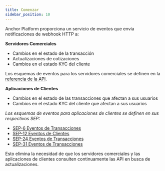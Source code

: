 ```yaml
---
title: Comenzar
sidebar_position: 10
---
```


Anchor Platform proporciona un servicio de eventos que envía notificaciones de webhook HTTP a:

**Servidores Comerciales**

- Cambios en el estado de la transacción
- Actualizaciones de cotizaciones
- Cambios en el estado KYC del cliente

Los esquemas de eventos para los servidores comerciales se definen en la [referencia de la API](../../api-reference/callbacks/post-event.api.mdx).

**Aplicaciones de Clientes**

- Cambios en el estado de las transacciones que afectan a sus usuarios
- Cambios en el estado KYC del cliente que afectan a sus usuarios

_Los esquemas de eventos para aplicaciones de clientes se definen en sus respectivos SEP:_

- [SEP-6 Eventos de Transacciones](https://github.com/stellar/stellar-protocol/blob/master/ecosystem/sep-0006.md#single-historical-transaction)
- [SEP-12 Eventos de Clientes](https://github.com/stellar/stellar-protocol/blob/master/ecosystem/sep-0012.md#response)
- [SEP-24 Eventos de Transacciones](https://github.com/stellar/stellar-protocol/blob/master/ecosystem/sep-0024.md#single-historical-transaction)
- [SEP-31 Eventos de Transacciones](https://github.com/stellar/stellar-protocol/blob/master/ecosystem/sep-0031.md#get-transaction)

Esto elimina la necesidad de que los servidores comerciales y las aplicaciones de clientes consulten continuamente las API en busca de actualizaciones.
